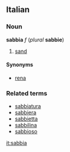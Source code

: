 ==Italian==
===Noun===
'''sabbia''' ''f'' (''plural'' '''sabbie''')

#[[sand]]

====Synonyms====
*[[rena]]

===Related terms===
*[[sabbiatura]]
*[[sabbiera]]
*[[sabbietta]]
*[[sabbilina]]
*[[sabbioso]]

[[it:sabbia]]